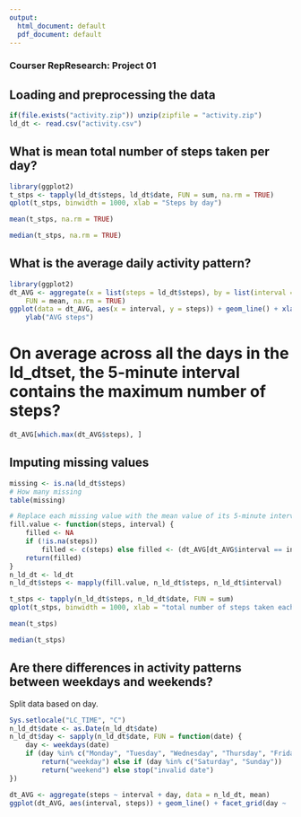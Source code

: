 ```yaml
---
output:
  html_document: default
  pdf_document: default
---
```


### Courser RepResearch: Project 01

## Loading and preprocessing the data
```r
if(file.exists("activity.zip")) unzip(zipfile = "activity.zip")
ld_dt <- read.csv("activity.csv")
```



## What is mean total number of steps taken per day?
```r
library(ggplot2)
t_stps <- tapply(ld_dt$steps, ld_dt$date, FUN = sum, na.rm = TRUE)
qplot(t_stps, binwidth = 1000, xlab = "Steps by day")
```

```r
mean(t_stps, na.rm = TRUE)
```

```r
median(t_stps, na.rm = TRUE)
```


## What is the average daily activity pattern?
```r
library(ggplot2)
dt_AVG <- aggregate(x = list(steps = ld_dt$steps), by = list(interval = ld_dt$interval), 
    FUN = mean, na.rm = TRUE)
ggplot(data = dt_AVG, aes(x = interval, y = steps)) + geom_line() + xlab("5-minute interval") + 
    ylab("AVG steps")
```

# On average across all the days in the ld_dtset, the 5-minute interval contains the maximum number of steps?

```r
dt_AVG[which.max(dt_AVG$steps), ]
```



## Imputing missing values

```r
missing <- is.na(ld_dt$steps)
# How many missing
table(missing)
```


```r
# Replace each missing value with the mean value of its 5-minute interval
fill.value <- function(steps, interval) {
    filled <- NA
    if (!is.na(steps)) 
        filled <- c(steps) else filled <- (dt_AVG[dt_AVG$interval == interval, "steps"])
    return(filled)
}
n_ld_dt <- ld_dt
n_ld_dt$steps <- mapply(fill.value, n_ld_dt$steps, n_ld_dt$interval)
```


```r
t_stps <- tapply(n_ld_dt$steps, n_ld_dt$date, FUN = sum)
qplot(t_stps, binwidth = 1000, xlab = "total number of steps taken each day")
```

```r
mean(t_stps)
```

```r
median(t_stps)
```


## Are there differences in activity patterns between weekdays and weekends?

Split data based on day.

```r
Sys.setlocale("LC_TIME", "C")
n_ld_dt$date <- as.Date(n_ld_dt$date)
n_ld_dt$day <- sapply(n_ld_dt$date, FUN = function(date) {
    day <- weekdays(date)
    if (day %in% c("Monday", "Tuesday", "Wednesday", "Thursday", "Friday")) 
        return("weekday") else if (day %in% c("Saturday", "Sunday")) 
        return("weekend") else stop("invalid date")
})
```


```r
dt_AVG <- aggregate(steps ~ interval + day, data = n_ld_dt, mean)
ggplot(dt_AVG, aes(interval, steps)) + geom_line() + facet_grid(day ~ .) + xlab("5-m Interval") + ylab("Steps")
```

